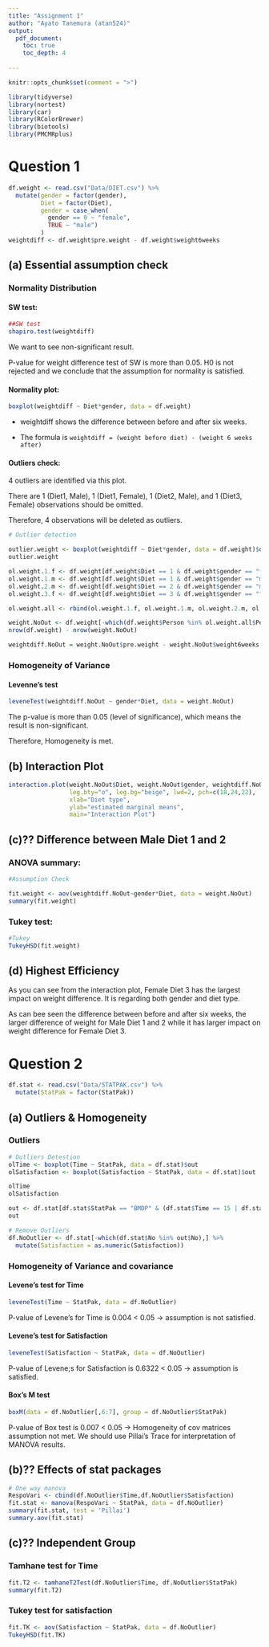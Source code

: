 ```yaml
---
title: "Assignment 1"
author: "Ayato Tanemura (atan524)"
output: 
  pdf_document:
    toc: true
    toc_depth: 4
  
---
```


\newpage

```r
knitr::opts_chunk$set(comment = ">")
```

```r
library(tidyverse)
library(nortest)
library(car)
library(RColorBrewer)
library(biotools)
library(PMCMRplus)
```
# Question 1
```r

df.weight <- read.csv("Data/DIET.csv") %>% 
  mutate(gender = factor(gender),
         Diet = factor(Diet),
         gender = case_when(
           gender == 0 ~ "female",
           TRUE ~ "male")
         )
weightdiff <- df.weight$pre.weight - df.weight$weight6weeks
```

## (a) Essential assumption check
### Normality Distribution

#### SW test:
```r
##SW test 
shapiro.test(weightdiff)
```

We want to see non-significant result.

P-value for weight difference test of SW is more than 0.05. H0 is not rejected and we conclude that the assumption for normality is satisfied. 

#### Normality plot:

```r
boxplot(weightdiff ~ Diet*gender, data = df.weight)
```

* weightdiff shows the difference between before and after six weeks.

* The formula is `weightdiff = (weight before diet) - (weight 6 weeks after)`

#### Outliers check:

4 outliers are identified via this plot. 

There are 1 (Diet1, Male), 1 (Diet1, Female), 1 (Diet2, Male), and 1 (Diet3, Female) observations should be omitted. 

Therefore, 4 observations will be deleted as outliers. 

```r
# Outlier detection

outlier.weight <- boxplot(weightdiff ~ Diet*gender, data = df.weight)$out
outlier.weight

ol.weight.1.f <- df.weight[df.weight$Diet == 1 & df.weight$gender == "female" & weightdiff == 8.5,]
ol.weight.1.m <- df.weight[df.weight$Diet == 1 & df.weight$gender == "male" & weightdiff == 9.0,]
ol.weight.2.m <- df.weight[df.weight$Diet == 2 & df.weight$gender == "male" & weightdiff < 0,]
ol.weight.3.f <- df.weight[df.weight$Diet == 3 & df.weight$gender == "female" & weightdiff < 1,]

ol.weight.all <- rbind(ol.weight.1.f, ol.weight.1.m, ol.weight.2.m, ol.weight.3.f)

weight.NoOut <- df.weight[-which(df.weight$Person %in% ol.weight.all$Person),]
nrow(df.weight) - nrow(weight.NoOut)

weightdiff.NoOut = weight.NoOut$pre.weight - weight.NoOut$weight6weeks
```

### Homogeneity of Variance

#### Levenne's test
```r
leveneTest(weightdiff.NoOut ~ gender*Diet, data = weight.NoOut)
```

The p-value is more than 0.05 (level of significance), which means the result is non-significant.

Therefore, Homogeneity is met.


## (b) Interaction Plot

```r
interaction.plot(weight.NoOut$Diet, weight.NoOut$gender, weightdiff.NoOut, type="b", col=c(1:3), 
                 leg.bty="o", leg.bg="beige", lwd=2, pch=c(18,24,22),	
                 xlab="Diet type", 
                 ylab="estimated marginal means", 
                 main="Interaction Plot")
```


## (c)?? Difference between Male Diet 1 and 2
### ANOVA summary:
```r
#Assumption Check

fit.weight <- aov(weightdiff.NoOut~gender*Diet, data = weight.NoOut)
summary(fit.weight)
```

### Tukey test:
```r
#Tukey
TukeyHSD(fit.weight)
```

## (d) Highest Efficiency
As you can see from the interaction plot, Female Diet 3 has the largest impact on weight difference. 
It is regarding both gender and diet type. 

As can bee seen the difference between before and after six weeks, the larger difference of weight for Male Diet 1 and 2 while it has larger impact on weight difference for Female Diet 3. 


# Question 2
```r
df.stat <- read.csv("Data/STATPAK.csv") %>% 
  mutate(StatPak = factor(StatPak))
```
## (a) Outliers & Homogeneity
### Outliers

```r
# Outliers Detestion
olTime <- boxplot(Time ~ StatPak, data = df.stat)$out
olSatisfaction <- boxplot(Satisfaction ~ StatPak, data = df.stat)$out

olTime
olSatisfaction

out <- df.stat[df.stat$StatPak == "BMDP" & (df.stat$Time == 15 | df.stat$Time == 44 | df.stat$Time == 8),]
out
```

```r
# Remove Outliers
df.NoOutlier <- df.stat[-which(df.stat$No %in% out$No),] %>% 
  mutate(Satisfaction = as.numeric(Satisfaction))
```

### Homogeneity of Variance and covariance
#### Levene's test for Time
```r
leveneTest(Time ~ StatPak, data = df.NoOutlier)
```

P-value of Levene's for Time is 0.004 < 0.05 -> assumption is not satisfied.

#### Levene's test for Satisfaction
```r
leveneTest(Satisfaction ~ StatPak, data = df.NoOutlier)
```

P-value of Levene;s for Satisfaction is 0.6322 < 0.05 -> assumption is satisfied.

#### Box's M test
```r
boxM(data = df.NoOutlier[,6:7], group = df.NoOutlier$StatPak)
```

P-value of Box test is 0.007 < 0.05
-> Homogeneity of cov matrices assumption not met. We should use Pillai's Trace for interpretation of MANOVA results.

## (b)?? Effects of stat packages
```r
# One way manova
RespoVari <- cbind(df.NoOutlier$Time,df.NoOutlier$Satisfaction)
fit.stat <- manova(RespoVari ~ StatPak, data = df.NoOutlier)
summary(fit.stat, test = 'Pillai')
summary.aov(fit.stat)
```

## (c)?? Independent Group
### Tamhane test for Time
```r
fit.T2 <- tamhaneT2Test(df.NoOutlier$Time, df.NoOutlier$StatPak)
summary(fit.T2)
```

### Tukey test for satisfaction
```r
fit.TK <- aov(Satisfaction ~ StatPak, data = df.NoOutlier)
TukeyHSD(fit.TK)
```

